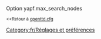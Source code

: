 {{fr/Amorce}}
Option yapf.max_search_nodes

<small><<Retour à [[Main/fr/Openttd.cfg|openttd.cfg]]</small>
[[Category:fr/Réglages et préférences]]